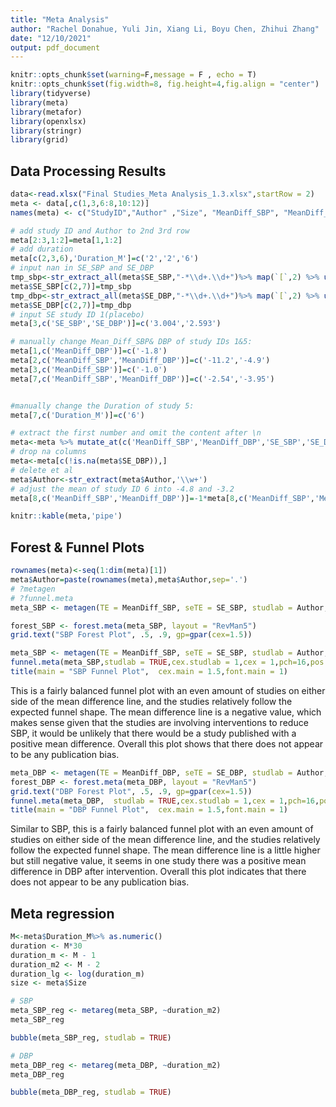 ```yaml
---
title: "Meta Analysis"
author: "Rachel Donahue, Yuli Jin, Xiang Li, Boyu Chen, Zhihui Zhang"
date: "12/10/2021"
output: pdf_document
---
```


```r
knitr::opts_chunk$set(warning=F,message = F , echo = T)
knitr::opts_chunk$set(fig.width=8, fig.height=4,fig.align = "center")
library(tidyverse)
library(meta)
library(metafor)
library(openxlsx)
library(stringr)
library(grid)
```

## Data Processing Results

```r
data<-read.xlsx("Final Studies_Meta Analysis_1.3.xlsx",startRow = 2)
meta <- data[,c(1,3,6:8,10:12)]
names(meta) <- c("StudyID","Author" ,"Size", "MeanDiff_SBP", "MeanDiff_DBP", "SE_SBP", "SE_DBP", "Duration_M")

# add study ID and Author to 2nd 3rd row
meta[2:3,1:2]=meta[1,1:2]
# add duration
meta[c(2,3,6),'Duration_M']=c('2','2','6')
# input nan in SE_SBP and SE_DBP
tmp_sbp<-str_extract_all(meta$SE_SBP,"-*\\d+.\\d+")%>% map(`[`,2) %>% unlist() %>%  na.omit() 
meta$SE_SBP[c(2,7)]=tmp_sbp
tmp_dbp<-str_extract_all(meta$SE_DBP,"-*\\d+.\\d+")%>% map(`[`,2) %>% unlist() %>%  na.omit() 
meta$SE_DBP[c(2,7)]=tmp_dbp
# input SE study ID 1(placebo)
meta[3,c('SE_SBP','SE_DBP')]=c('3.004','2.593')

# manually change Mean_Diff_SBP& DBP of study IDs 1&5:
meta[1,c('MeanDiff_DBP')]=c('-1.8')
meta[2,c('MeanDiff_SBP','MeanDiff_DBP')]=c('-11.2','-4.9')
meta[3,c('MeanDiff_SBP')]=c('-1.0')
meta[7,c('MeanDiff_SBP','MeanDiff_DBP')]=c('-2.54','-3.95')


#manually change the Duration of study 5:
meta[7,c('Duration_M')]=c('6')

# extract the first number and omit the content after \n
meta<-meta %>% mutate_at(c('MeanDiff_SBP','MeanDiff_DBP','SE_SBP','SE_DBP'),~str_extract(.,"-*\\d+.\\d+") %>% as.numeric(.))
# drop na columns
meta<-meta[c(!is.na(meta$SE_DBP)),]
# delete et al
meta$Author<-str_extract(meta$Author,'\\w+')
# adjust the mean of study ID 6 into -4.8 and -3.2
meta[8,c('MeanDiff_SBP','MeanDiff_DBP')]=-1*meta[8,c('MeanDiff_SBP','MeanDiff_DBP')]

```
```r
knitr::kable(meta,'pipe')
```



## Forest & Funnel Plots

```r
rownames(meta)<-seq(1:dim(meta)[1])
meta$Author=paste(rownames(meta),meta$Author,sep='.')
# ?metagen
# ?funnel.meta
meta_SBP <- metagen(TE = MeanDiff_SBP, seTE = SE_SBP, studlab = Author,data = meta, sm = "MD", comb.fixed = F, comb.random = T, method.tau = "SJ", title = "SBP", prediction = TRUE)

```


```r
forest_SBP <- forest.meta(meta_SBP, layout = "RevMan5")
grid.text("SBP Forest Plot", .5, .9, gp=gpar(cex=1.5))

```

```r
meta_SBP <- metagen(TE = MeanDiff_SBP, seTE = SE_SBP, studlab = Author,data = meta, sm = "MD", comb.fixed = F, comb.random = T, method.tau = "SJ", title = "SBP", prediction = TRUE)
funnel.meta(meta_SBP,studlab = TRUE,cex.studlab = 1,cex = 1,pch=16,pos.studlab=c(4,1,2,2,1,1,1,1),xlim=c(-15,15))
title(main = "SBP Funnel Plot",  cex.main = 1.5,font.main = 1)

```

This is a fairly balanced funnel plot with an even amount of studies on either side of the mean difference line, and the studies relatively follow the expected funnel shape. The mean difference line is a negative value, which makes sense given that the studies are involving interventions to reduce SBP, it would be unlikely that there would be a study published with a positive mean difference. Overall this plot shows that there does not appear to be any publication bias.


```r

meta_DBP <- metagen(TE = MeanDiff_DBP, seTE = SE_DBP, studlab = Author, data = meta, sm = "MD", comb.fixed = F, comb.random = T, method.tau = "SJ", title = "DBP", prediction = TRUE)
forest_DBP <- forest.meta(meta_DBP, layout = "RevMan5")
grid.text("DBP Forest Plot", .5, .9, gp=gpar(cex=1.5))
funnel.meta(meta_DBP,  studlab = TRUE,cex.studlab = 1,cex = 1,pch=16,pos.studlab=c(4,1,2,2,1,1,1,1),xlim=c(-6,6))
title(main = "DBP Funnel Plot",  cex.main = 1.5,font.main = 1)
```
Similar to SBP, this is a fairly balanced funnel plot with an even amount of studies on either side of the mean difference line, and the studies relatively follow the expected funnel shape. The mean difference line is a little higher but still negative value, it seems in one study there was a positive mean difference in DBP after intervention. Overall this plot indicates that there does not appear to be any publication bias.

## Meta regression

```r

M<-meta$Duration_M%>% as.numeric()
duration <- M*30
duration_m <- M - 1
duration_m2 <- M - 2
duration_lg <- log(duration_m)
size <- meta$Size

# SBP
meta_SBP_reg <- metareg(meta_SBP, ~duration_m2)
meta_SBP_reg

bubble(meta_SBP_reg, studlab = TRUE)

# DBP
meta_DBP_reg <- metareg(meta_DBP, ~duration_m2)
meta_DBP_reg

bubble(meta_DBP_reg, studlab = TRUE)


```

